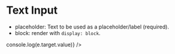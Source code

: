 
<Meta title="Text Input" component={TextInput} />

# Text Input

- placeholder: Text to be used as a placeholder/label (required).
- block: render with `display: block`.

<Preview>
  <Story name="Input">
    <Theme setGlobalStyles theme="light">
      <TextInput type="number" placeholder="Number input" block />
      <TextInput type="text" placeholder="Text input" onChange={e => console.log(e.target.value)} />
    </Theme>
  </Story>
</Preview>
